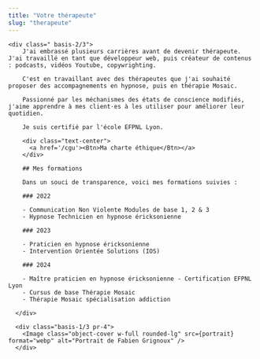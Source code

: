 ```yaml
---
title: "Votre thérapeute"
slug: "therapeute"
---
```



<section>
  <div class="md:flex md:flex-row">

    <div class=" basis-2/3">
        J'ai embrassé plusieurs carrières avant de devenir thérapeute. J'ai travaillé en tant que développeur web, puis créateur de contenus : podcasts, vidéos Youtube, copywrighting.

        C'est en travaillant avec des thérapeutes que j'ai souhaité proposer des accompagnements en hypnose, puis en thérapie Mosaic.

        Passionné par les méchanismes des états de conscience modifiés, j'aime apprendre à mes client·es à les utiliser pour améliorer leur quotidien.

        Je suis certifié par l'école EFPNL Lyon.

        <div class="text-center">
          <a href='/cgu'><Btn>Ma charte éthique</Btn></a>
        </div>

        ## Mes formations

        Dans un souci de transparence, voici mes formations suivies :

        ### 2022

        - Communication Non Violente Modules de base 1, 2 & 3
        - Hypnose Technicien en hypnose éricksonienne

        ### 2023

        - Praticien en hypnose éricksonienne
        - Intervention Orientée Solutions (IOS)

        ### 2024

        - Maître praticien en hypnose éricksonienne - Certification EFPNL Lyon
        - Cursus de base Thérapie Mosaic
        - Thérapie Mosaic spécialisation addiction

      </div>

      <div class="basis-1/3 pr-4">
        <Image class="object-cover w-full rounded-lg" src={portrait} format="webp" alt="Portrait de Fabien Grignoux" />
      </div>

  </div>
</section>
